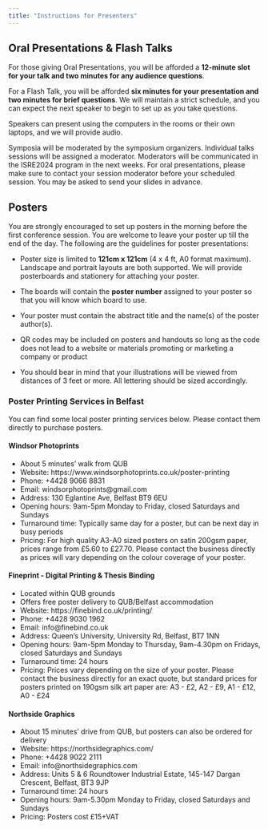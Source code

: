 ```yaml
---
title: "Instructions for Presenters"
---
```


## Oral Presentations & Flash Talks

For those giving Oral Presentations, you will be afforded a **12-minute slot for your talk and two minutes for any audience questions**. 

For a Flash Talk, you will be afforded **six minutes for your presentation and two minutes for brief questions**. We will maintain a strict schedule, and you can expect the next speaker to begin to set up as you take questions. 

Speakers can present using the computers in the rooms or their own laptops, and we will provide audio.

Symposia will be moderated by the symposium organizers. Individual talks sessions will be assigned a moderator. Moderators will be communicated in the ISRE2024 program in the next weeks. For oral presentations, please make sure to contact your session moderator before your scheduled session. You may be asked to send your slides in advance. 


## Posters

You are strongly encouraged to set up posters in the morning before the first conference session. You are welcome to leave your poster up till the end of the day. The following are the guidelines for poster presentations:

- Poster size is limited to **121cm x 121cm** (4 x 4 ft, A0 format maximum). Landscape and portrait layouts are both supported. We will provide posterboards and stationery for attaching your poster.

- The boards will contain the **poster number** assigned to your poster so that you will know which board to use.

- Your poster must contain the abstract title and the name(s) of the poster author(s).

- QR codes may be included on posters and handouts so long as the code does not lead to a website or materials promoting or marketing a company or product 

- You should bear in mind that your illustrations will be viewed from distances of 3 feet or more. All lettering should be sized accordingly.

### Poster Printing Services in Belfast

You can find some local poster printing services below. Please contact them directly to
purchase posters.

#### Windsor Photoprints

- About 5 minutes’ walk from QUB
- Website: https://www.windsorphotoprints.co.uk/poster-printing
- Phone: +4428 9066 8831
- Email: windsorphotoprints@gmail.com
- Address: 130 Eglantine Ave, Belfast BT9 6EU
- Opening hours: 9am-5pm Monday to Friday, closed Saturdays and Sundays
- Turnaround time: Typically same day for a poster, but can be next day in busy periods
- Pricing: For high quality A3-A0 sized posters on satin 200gsm paper, prices range from £5.60 to £27.70. Please contact the business directly as prices will vary depending on the colour coverage of your poster.

#### Fineprint - Digital Printing &amp; Thesis Binding

- Located within QUB grounds
- Offers free poster delivery to QUB/Belfast accommodation
- Website: https://finebind.co.uk/printing/
- Phone: +4428 9030 1962
- Email: info@finebind.co.uk
- Address: Queen’s University, University Rd, Belfast, BT7 1NN
- Opening hours: 9am-5pm Monday to Thursday, 9am-4.30pm on Fridays, closed Saturdays and Sundays
- Turnaround time: 24 hours
- Pricing: Prices vary depending on the size of your poster. Please contact the business directly for an exact quote, but standard prices for posters printed on 190gsm silk art paper are: A3 - £2, A2 - £9, A1 - £12, A0 - £24

#### Northside Graphics

- About 15 minutes’ drive from QUB, but posters can also be ordered for delivery
- Website: https://northsidegraphics.com/
- Phone: +4428 9022 2111
- Email: info@northsidegraphics.com
- Address: Units 5 &amp; 6 Roundtower Industrial Estate, 145-147 Dargan Crescent, Belfast, BT3 9JP
- Turnaround time: 24 hours
- Opening hours: 9am-5.30pm Monday to Friday, closed Saturdays and Sundays
- Pricing: Posters cost £15+VAT